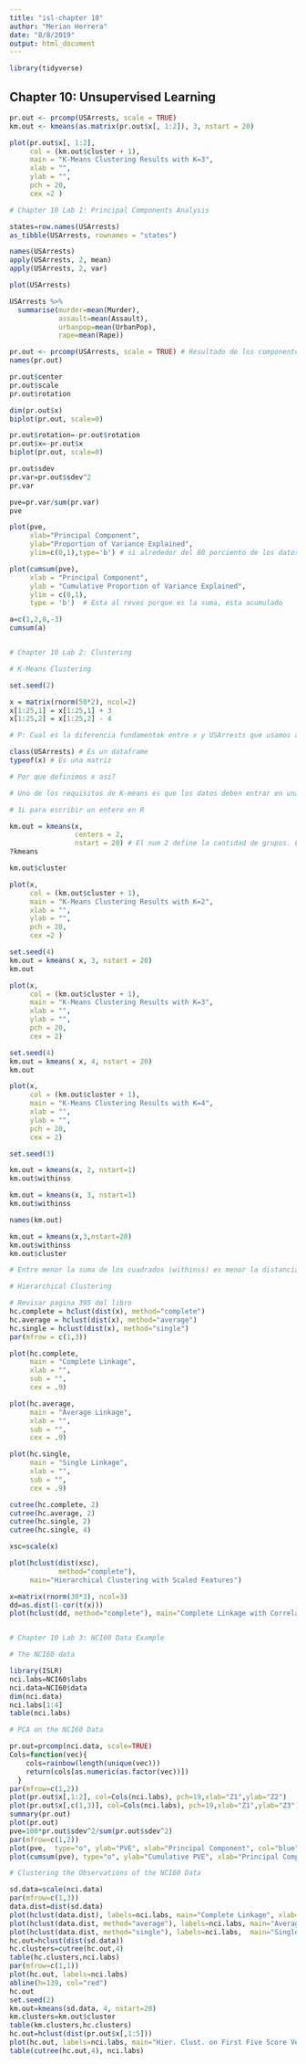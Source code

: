 ```yaml
---
title: "isl-chapter 10"
author: "Merian Herrera"
date: "8/8/2019"
output: html_document
---
```


```r
library(tidyverse)
```

## Chapter 10: Unsupervised Learning

```r
pr.out <- prcomp(USArrests, scale = TRUE)
km.out <- kmeans(as.matrix(pr.out$x[, 1:2]), 3, nstart = 20)

plot(pr.out$x[, 1:2], 
     col = (km.out$cluster + 1), 
     main = "K-Means Clustering Results with K=3", 
     xlab = "", 
     ylab = "", 
     pch = 20, 
     cex =2 )
```

```r
# Chapter 10 Lab 1: Principal Components Analysis

states=row.names(USArrests)
as_tibble(USArrests, rownames = "states")

names(USArrests)
apply(USArrests, 2, mean)
apply(USArrests, 2, var)

plot(USArrests)

USArrests %>%
  summarise(murder=mean(Murder),
            assault=mean(Assault),
            urbanpop=mean(UrbanPop),
            rape=mean(Rape))

pr.out <- prcomp(USArrests, scale = TRUE) # Resultado de los componentes principales
names(pr.out)

pr.out$center
pr.out$scale
pr.out$rotation

dim(pr.out$x)
biplot(pr.out, scale=0)

pr.out$rotation=-pr.out$rotation
pr.out$x=-pr.out$x
biplot(pr.out, scale=0)

pr.out$sdev
pr.var=pr.out$sdev^2
pr.var

pve=pr.var/sum(pr.var)
pve

plot(pve, 
     xlab="Principal Component", 
     ylab="Proportion of Variance Explained", 
     ylim=c(0,1),type='b') # si alrededor del 80 porciento de los datos esta en el primer punto, es probable que necesitemos revisar los datos una vez mas.

plot(cumsum(pve), 
     xlab = "Principal Component", 
     ylab = "Cumulative Proportion of Variance Explained",
     ylim = c(0,1),
     type = 'b')  # Esta al reves porque es la suma, esta acumulado

a=c(1,2,8,-3)
cumsum(a)


# Chapter 10 Lab 2: Clustering

# K-Means Clustering

set.seed(2)

x = matrix(rnorm(50*2), ncol=2)
x[1:25,1] = x[1:25,1] + 3
x[1:25,2] = x[1:25,2] - 4

# P: Cual es la diferencia fundamentak entre x y USArrests que usamos arriba?

class(USArrests) # Es un dataframe
typeof(x) # Es una matriz

# Por que definimos x asi?

# Uno de los requisitos de K-means es que los datos deben entrar en una matriz, porque todos los datos son del mismo tipo.

# 1L para escribir un entero en R

km.out = kmeans(x, 
                centers = 2, 
                nstart = 20) # El num 2 define la cantidad de grupos. Lo podemos ver en la documentacion.
?kmeans

km.out$cluster

plot(x, 
     col = (km.out$cluster + 1), 
     main = "K-Means Clustering Results with K=2", 
     xlab = "", 
     ylab = "", 
     pch = 20, 
     cex =2 )

set.seed(4)
km.out = kmeans( x, 3, nstart = 20)
km.out

plot(x, 
     col = (km.out$cluster + 1), 
     main = "K-Means Clustering Results with K=3", 
     xlab = "", 
     ylab = "",
     pch = 20, 
     cex = 2)

set.seed(4)
km.out = kmeans( x, 4, nstart = 20)
km.out

plot(x, 
     col = (km.out$cluster + 1), 
     main = "K-Means Clustering Results with K=4", 
     xlab = "", 
     ylab = "",
     pch = 20, 
     cex = 2)

set.seed(3)

km.out = kmeans(x, 2, nstart=1)
km.out$withinss

km.out = kmeans(x, 3, nstart=1)
km.out$withinss

names(km.out)

km.out = kmeans(x,3,nstart=20)
km.out$withinss
km.out$cluster

# Entre menor la suma de los cuadrados (withinss) es menor la distancia de los grupos.

# Hierarchical Clustering

# Revisar pagina 395 del libro
hc.complete = hclust(dist(x), method="complete")
hc.average = hclust(dist(x), method="average")
hc.single = hclust(dist(x), method="single")
par(mfrow = c(1,3))

plot(hc.complete,
     main = "Complete Linkage", 
     xlab = "", 
     sub = "", 
     cex = .9)

plot(hc.average, 
     main = "Average Linkage", 
     xlab = "", 
     sub = "", 
     cex = .9)

plot(hc.single, 
     main = "Single Linkage", 
     xlab = "", 
     sub = "", 
     cex = .9)

cutree(hc.complete, 2)
cutree(hc.average, 2)
cutree(hc.single, 2)
cutree(hc.single, 4)

xsc=scale(x)

plot(hclust(dist(xsc), 
            method="complete"), 
     main="Hierarchical Clustering with Scaled Features")

x=matrix(rnorm(30*3), ncol=3)
dd=as.dist(1-cor(t(x)))
plot(hclust(dd, method="complete"), main="Complete Linkage with Correlation-Based Distance", xlab="", sub="")


# Chapter 10 Lab 3: NCI60 Data Example

# The NCI60 data

library(ISLR)
nci.labs=NCI60$labs
nci.data=NCI60$data
dim(nci.data)
nci.labs[1:4]
table(nci.labs)

# PCA on the NCI60 Data

pr.out=prcomp(nci.data, scale=TRUE)
Cols=function(vec){
    cols=rainbow(length(unique(vec)))
    return(cols[as.numeric(as.factor(vec))])
  }
par(mfrow=c(1,2))
plot(pr.out$x[,1:2], col=Cols(nci.labs), pch=19,xlab="Z1",ylab="Z2")
plot(pr.out$x[,c(1,3)], col=Cols(nci.labs), pch=19,xlab="Z1",ylab="Z3")
summary(pr.out)
plot(pr.out)
pve=100*pr.out$sdev^2/sum(pr.out$sdev^2)
par(mfrow=c(1,2))
plot(pve,  type="o", ylab="PVE", xlab="Principal Component", col="blue")
plot(cumsum(pve), type="o", ylab="Cumulative PVE", xlab="Principal Component", col="brown3")

# Clustering the Observations of the NCI60 Data

sd.data=scale(nci.data)
par(mfrow=c(1,3))
data.dist=dist(sd.data)
plot(hclust(data.dist), labels=nci.labs, main="Complete Linkage", xlab="", sub="",ylab="")
plot(hclust(data.dist, method="average"), labels=nci.labs, main="Average Linkage", xlab="", sub="",ylab="")
plot(hclust(data.dist, method="single"), labels=nci.labs,  main="Single Linkage", xlab="", sub="",ylab="")
hc.out=hclust(dist(sd.data))
hc.clusters=cutree(hc.out,4)
table(hc.clusters,nci.labs)
par(mfrow=c(1,1))
plot(hc.out, labels=nci.labs)
abline(h=139, col="red")
hc.out
set.seed(2)
km.out=kmeans(sd.data, 4, nstart=20)
km.clusters=km.out$cluster
table(km.clusters,hc.clusters)
hc.out=hclust(dist(pr.out$x[,1:5]))
plot(hc.out, labels=nci.labs, main="Hier. Clust. on First Five Score Vectors")
table(cutree(hc.out,4), nci.labs)

```
